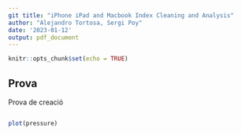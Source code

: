 ```yaml
---
git title: "iPhone iPad and Macbook Index Cleaning and Analysis"
author: "Alejandro Tortosa, Sergi Poy"
date: '2023-01-12'
output: pdf_document
---
```


```r
knitr::opts_chunk$set(echo = TRUE)
```

## Prova

Prova de creació

```r

```


```r
plot(pressure)
```


